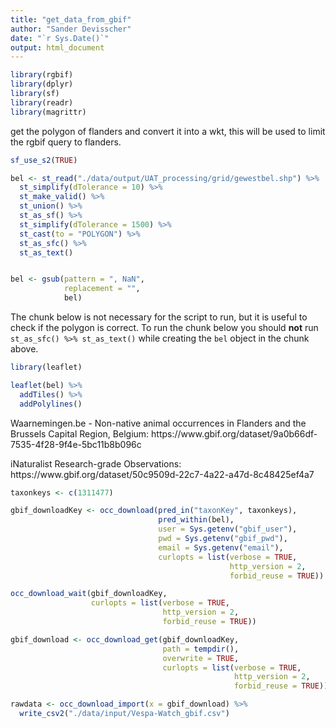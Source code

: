 ```yaml
---
title: "get_data_from_gbif"
author: "Sander Devisscher"
date: "`r Sys.Date()`"
output: html_document
---
```


```r
library(rgbif)
library(dplyr)
library(sf)
library(readr)
library(magrittr)
```

get the polygon of flanders and convert it into a wkt, this will be used to
limit the rgbif query to flanders.

```r
sf_use_s2(TRUE)

bel <- st_read("./data/output/UAT_processing/grid/gewestbel.shp") %>% 
  st_simplify(dTolerance = 10) %>% 
  st_make_valid() %>% 
  st_union() %>% 
  st_as_sf() %>% 
  st_simplify(dTolerance = 1500) %>%
  st_cast(to = "POLYGON") %>% 
  st_as_sfc() %>% 
  st_as_text() 


bel <- gsub(pattern = ", NaN", 
            replacement = "",
            bel)
```

The chunk below is not necessary for the script to run, 
but it is useful to check if the polygon is correct.
To run the chunk below you should **not** run `st_as_sfc() %>% st_as_text()` 
while creating the `bel` object in the chunk above.


```r
library(leaflet)

leaflet(bel) %>% 
  addTiles() %>% 
  addPolylines()
```


Waarnemingen.be - Non-native animal occurrences in Flanders and the Brussels Capital Region, Belgium: https://www.gbif.org/dataset/9a0b66df-7535-4f28-9f4e-5bc11b8b096c

iNaturalist Research-grade Observations: https://www.gbif.org/dataset/50c9509d-22c7-4a22-a47d-8c48425ef4a7

```r
taxonkeys <- c(1311477)

gbif_downloadKey <- occ_download(pred_in("taxonKey", taxonkeys),
                                 pred_within(bel),
                                 user = Sys.getenv("gbif_user"),
                                 pwd = Sys.getenv("gbif_pwd"),
                                 email = Sys.getenv("email"),
                                 curlopts = list(verbose = TRUE,
                                                 http_version = 2,
                                                 forbid_reuse = TRUE))

occ_download_wait(gbif_downloadKey, 
                  curlopts = list(verbose = TRUE,
                                  http_version = 2,
                                  forbid_reuse = TRUE))

gbif_download <- occ_download_get(gbif_downloadKey,
                                  path = tempdir(),
                                  overwrite = TRUE,
                                  curlopts = list(verbose = TRUE,
                                                  http_version = 2,
                                                  forbid_reuse = TRUE))

rawdata <- occ_download_import(x = gbif_download) %>% 
  write_csv2("./data/input/Vespa-Watch_gbif.csv")
```
